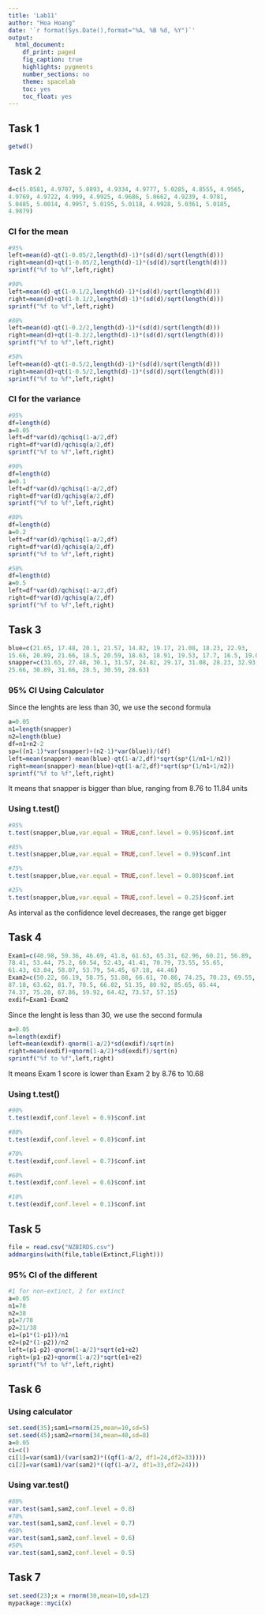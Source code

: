 ```yaml
---
title: 'Lab11'
author: "Hoa Hoang"
date: '`r format(Sys.Date(),format="%A, %B %d, %Y")`'
output: 
  html_document:
    df_print: paged
    fig_caption: true
    highlights: pygments 
    number_sections: no
    theme: spacelab
    toc: yes
    toc_float: yes
---
```


## Task 1
```r
getwd()
```

## Task 2
```r
d=c(5.0581, 4.9707, 5.0893, 4.9334, 4.9777, 5.0285, 4.8555, 4.9565, 
4.9769, 4.9722, 4.999, 4.9925, 4.9686, 5.0662, 4.9239, 4.9781, 
5.0485, 5.0014, 4.9957, 5.0195, 5.0118, 4.9928, 5.0361, 5.0185, 
4.9879)
```

### CI for the mean
```r
#95%
left=mean(d)-qt(1-0.05/2,length(d)-1)*(sd(d)/sqrt(length(d)))
right=mean(d)+qt(1-0.05/2,length(d)-1)*(sd(d)/sqrt(length(d)))
sprintf("%f to %f",left,right)

#90%
left=mean(d)-qt(1-0.1/2,length(d)-1)*(sd(d)/sqrt(length(d)))
right=mean(d)+qt(1-0.1/2,length(d)-1)*(sd(d)/sqrt(length(d)))
sprintf("%f to %f",left,right)

#80%
left=mean(d)-qt(1-0.2/2,length(d)-1)*(sd(d)/sqrt(length(d)))
right=mean(d)+qt(1-0.2/2,length(d)-1)*(sd(d)/sqrt(length(d)))
sprintf("%f to %f",left,right)

#50%
left=mean(d)-qt(1-0.5/2,length(d)-1)*(sd(d)/sqrt(length(d)))
right=mean(d)+qt(1-0.5/2,length(d)-1)*(sd(d)/sqrt(length(d)))
sprintf("%f to %f",left,right)
```

### CI for the variance
```r
#95%
df=length(d)
a=0.05
left=df*var(d)/qchisq(1-a/2,df)
right=df*var(d)/qchisq(a/2,df)
sprintf("%f to %f",left,right)

#90%
df=length(d)
a=0.1
left=df*var(d)/qchisq(1-a/2,df)
right=df*var(d)/qchisq(a/2,df)
sprintf("%f to %f",left,right)

#80%
df=length(d)
a=0.2
left=df*var(d)/qchisq(1-a/2,df)
right=df*var(d)/qchisq(a/2,df)
sprintf("%f to %f",left,right)

#50%
df=length(d)
a=0.5
left=df*var(d)/qchisq(1-a/2,df)
right=df*var(d)/qchisq(a/2,df)
sprintf("%f to %f",left,right)
```

## Task 3
```r
blue=c(21.65, 17.48, 20.1, 21.57, 14.82, 19.17, 21.08, 18.23, 22.93, 
15.66, 20.89, 21.66, 18.5, 20.59, 18.63, 18.91, 19.53, 17.7, 16.5, 19.03)
snapper=c(31.65, 27.48, 30.1, 31.57, 24.82, 29.17, 31.08, 28.23, 32.93, 
25.66, 30.89, 31.66, 28.5, 30.59, 28.63)
```

### 95% CI Using Calculator
Since the lenghts are less than 30, we use the second formula
```r
a=0.05
n1=length(snapper)
n2=length(blue)
df=n1+n2-2
sp=((n1-1)*var(snapper)+(n2-1)*var(blue))/(df)
left=mean(snapper)-mean(blue)-qt(1-a/2,df)*sqrt(sp*(1/n1+1/n2))
right=mean(snapper)-mean(blue)+qt(1-a/2,df)*sqrt(sp*(1/n1+1/n2))
sprintf("%f to %f",left,right)
```

It means that snapper is bigger than blue, ranging from 8.76 to 11.84 units 

### Using t.test()
```r
#95%
t.test(snapper,blue,var.equal = TRUE,conf.level = 0.95)$conf.int

#85%
t.test(snapper,blue,var.equal = TRUE,conf.level = 0.9)$conf.int

#75%
t.test(snapper,blue,var.equal = TRUE,conf.level = 0.80)$conf.int 

#25%
t.test(snapper,blue,var.equal = TRUE,conf.level = 0.25)$conf.int 
```

As interval as the confidence level decreases, the range get bigger

## Task 4
```r
Exam1=c(40.98, 59.36, 46.69, 41.8, 61.63, 65.31, 62.96, 60.21, 56.89, 
78.41, 53.44, 75.2, 60.54, 52.43, 41.41, 70.79, 73.55, 55.65, 
61.43, 63.84, 58.07, 53.79, 54.45, 67.18, 44.46)
Exam2=c(50.22, 66.19, 58.75, 51.88, 66.61, 70.86, 74.25, 70.23, 69.55, 
87.18, 63.62, 81.7, 70.5, 66.02, 51.35, 80.92, 85.65, 65.44, 
74.37, 75.28, 67.86, 59.92, 64.42, 73.57, 57.15)
exdif=Exam1-Exam2
```

Since the lenght is less than 30, we use the second formula
```r
a=0.05
n=length(exdif)
left=mean(exdif)-qnorm(1-a/2)*sd(exdif)/sqrt(n)
right=mean(exdif)+qnorm(1-a/2)*sd(exdif)/sqrt(n)
sprintf("%f to %f",left,right)
```

It means Exam 1 score is lower than Exam 2 by 8.76 to 10.68 

### Using t.test()
```r
#90%
t.test(exdif,conf.level = 0.9)$conf.int

#80%
t.test(exdif,conf.level = 0.8)$conf.int

#70%
t.test(exdif,conf.level = 0.7)$conf.int 

#60%
t.test(exdif,conf.level = 0.6)$conf.int 

#10%
t.test(exdif,conf.level = 0.1)$conf.int 
```

## Task 5
```r
file = read.csv("NZBIRDS.csv")
addmargins(with(file,table(Extinct,Flight)))
```

### 95% CI of the different
```r
#1 for non-extinct, 2 for extinct
a=0.05
n1=78
n2=38
p1=7/78
p2=21/38
e1=(p1*(1-p1))/n1
e2=(p2*(1-p2))/n2
left=(p1-p2)-qnorm(1-a/2)*sqrt(e1+e2)
right=(p1-p2)+qnorm(1-a/2)*sqrt(e1+e2)
sprintf("%f to %f",left,right)
```

## Task 6
### Using calculator
```r
set.seed(35);sam1=rnorm(25,mean=10,sd=5)
set.seed(45);sam2=rnorm(34,mean=40,sd=8)
a=0.05
ci=c()
ci[1]=var(sam1)/(var(sam2)*((qf(1-a/2, df1=24,df2=33))))
ci[2]=var(sam1)/var(sam2)*((qf(1-a/2, df1=33,df2=24)))
```

### Using var.test()
```r
#80%
var.test(sam1,sam2,conf.level = 0.8)
#70%
var.test(sam1,sam2,conf.level = 0.7)
#60%
var.test(sam1,sam2,conf.level = 0.6)
#50%
var.test(sam1,sam2,conf.level = 0.5)
```

## Task 7
```r
set.seed(23);x = rnorm(30,mean=10,sd=12)
mypackage::myci(x)
```

